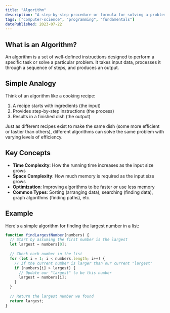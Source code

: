 ```yaml
---
title: "Algorithm"
description: "A step-by-step procedure or formula for solving a problem or accomplishing a task."
tags: ["computer-science", "programming", "fundamentals"]
datePublished: 2023-07-22
---
```


## What is an Algorithm?

An algorithm is a set of well-defined instructions designed to perform a specific task or solve a particular problem. It takes input data, processes it through a sequence of steps, and produces an output.

## Simple Analogy

Think of an algorithm like a cooking recipe:

1. A recipe starts with ingredients (the input)
2. Provides step-by-step instructions (the process)
3. Results in a finished dish (the output)

Just as different recipes exist to make the same dish (some more efficient or tastier than others), different algorithms can solve the same problem with varying levels of efficiency.

## Key Concepts

- **Time Complexity**: How the running time increases as the input size grows
- **Space Complexity**: How much memory is required as the input size grows
- **Optimization**: Improving algorithms to be faster or use less memory
- **Common Types**: Sorting (arranging data), searching (finding data), graph algorithms (finding paths), etc.

## Example

Here's a simple algorithm for finding the largest number in a list:

```javascript
function findLargestNumber(numbers) {
  // Start by assuming the first number is the largest
  let largest = numbers[0];
  
  // Check each number in the list
  for (let i = 1; i < numbers.length; i++) {
    // If the current number is larger than our current "largest"
    if (numbers[i] > largest) {
      // Update our "largest" to be this number
      largest = numbers[i];
    }
  }
  
  // Return the largest number we found
  return largest;
}
``` 